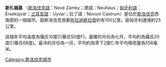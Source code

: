 {{Unreferenced|time=2019-01-24T11:30:17+00:00}}
{{Infobox City
|chinese_name = 新扎姆基
|official_name = Nové Zámky
|image_flag= 
|image_seal= <!-- 檔案不存在 Nove Zamky erb.svg ，可從英文維基百科取得 -->
|image_map = 
|mapsize = 
|subdivision_type = [[国家|国家]]
|subdivision_name =  [[斯洛伐克|斯洛伐克]]
|leader_title = 
|leader_name =
|region= 
|departement= 
|party=
|mandat=since = 
|area_total = 72.565
|population_as_of  = 2006-12-31
|population_total = 41,140
|population_density = 
|timezone = +1
|latd = 
|latm = 
|lats = 
|latNS = 
|longd = 
|longm = 
|longs = 
|longEW = 
|website = http://www.novezamky.sk/
|}}

'''新扎姆基''' （[[斯洛伐克語|斯洛伐克語]]：Nové Zámky；德語：Neuhäus；[[匈牙利語|匈牙利語]]：Érsekújvár；[[土耳其語|土耳其語]]：Uyvar；拉丁語：Novum Castrum）是位於[[斯洛伐克|斯洛伐克]]西南部的一個城市。距斯洛伐克首都[[布拉迪斯拉發|布拉迪斯拉發]]約有100公里。距匈牙利邊境約25公里。
{{Commonscat|Trenčín}}
[[Category:斯洛伐克城市|Category:斯洛伐克城市]]

該城年平均溫度為攝氏10度C(華氏50度F)。最暖的月份為七月，平均約為攝氏20度C(華氏68度)。最冷的月份為一月，平均約為零下2度C.年平均降雨量為556毫米。